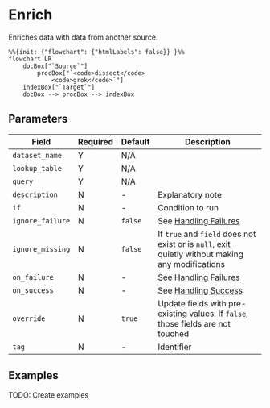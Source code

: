 
# Enrich

<Synopsis>
Enriches data with data from another source.
</Synopsis>

```mermaid
%%{init: {"flowchart": {"htmlLabels": false}} }%%
flowchart LR
	docBox["`Source`"]
    	procBox["`<code>dissect</code>
    		<code>grok</code>`"]
	indexBox["`Target`"]
	docBox --> procBox --> indexBox
```


## Parameters

|Field|Required|Default|Description|
|---|---|---|---|
|`dataset_name`|Y|N/A||
|`lookup_table`|Y|N/A||
|`query`|Y|N/A||
|`description`|N|-|Explanatory note|
|`if`|N|-|Condition to run|
|`ignore_failure`|N|`false`|See [Handling Failures](../handling-failures.mdx)|
|`ignore_missing`|N|`false`|If `true` and `field` does not exist or is `null`, exit quietly without making any modifications|
|`on_failure`|N|-|See [Handling Failures](../handling-failures.mdx)|
|`on_success`|N|-|See [Handling Success](../handling-success.mdx)|
|`override`|N|`true`|Update fields with pre-existing values. If `false`, those fields are not touched|
|`tag`|N|-|Identifier|

## Examples

TODO: Create examples
